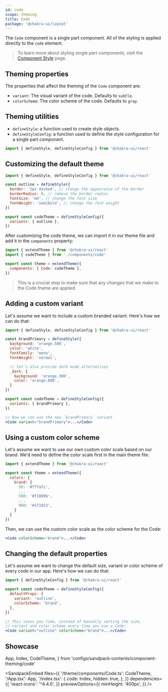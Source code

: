 ```yaml
---
id: code
scope: theming
title: Code
package: '@chakra-ui/layout'
---
```


The `Code` component is a single part component. All of the styling is applied
directly to the `code` element.

> To learn more about styling single part components, visit the
> [Component Style](/docs/styled-system/component-style#styling-single-part-components)
> page.

## Theming properties

The properties that affect the theming of the `Code` component are:

- `variant`: The visual variant of the code. Defaults to `subtle`.
- `colorScheme`: The color scheme of the code. Defaults to `gray`.

## Theming utilities

- `defineStyle`: a function used to create style objects.
- `defineStyleConfig`: a function used to define the style configuration for a
  single part component.

```jsx live=false
import { defineStyle, defineStyleConfig } from '@chakra-ui/react'
```

## Customizing the default theme

```jsx live=false
import { defineStyle, defineStyleConfig } from '@chakra-ui/react'

const outline = defineStyle({
  border: '2px dashed', // change the appearance of the border
  borderRadius: 0, // remove the border radius
  fontSize: 'md', // change the font size
  fontWeight: 'semibold', // change the font weight
})

export const codeTheme = defineStyleConfig({
  variants: { outline },
})
```

After customizing the code theme, we can import it in our theme file and add it
in the `components` property:

```jsx live=false
import { extendTheme } from '@chakra-ui/react'
import { codeTheme } from './components/code'

export const theme = extendTheme({
  components: { Code: codeTheme },
})
```

> This is a crucial step to make sure that any changes that we make to the Code
> theme are applied.

## Adding a custom variant

Let's assume we want to include a custom branded variant. Here's how we can do
that:

```jsx live=false
import { defineStyle, defineStyleConfig } from '@chakra-ui/react'

const brandPrimary = defineStyle({
  background: 'orange.500',
  color: 'white',
  fontFamily: 'mono',
  fontWeight: 'normal',

  // let's also provide dark mode alternatives
  _dark: {
    background: 'orange.300',
    color: 'orange.800',
  }
})

export const codeTheme = defineStyleConfig({
  variants: { brandPrimary },
})

// Now we can use the new `brandPrimary` variant
<Code variant="brandPrimary">...</Code>
```

## Using a custom color scheme

Let's assume we want to use our own custom color scale based on our brand. We'd
need to define the color scale first in the main theme file:

```jsx live=false
import { extendTheme } from '@chakra-ui/react'

export const theme = extendTheme({
  colors: {
    brand: {
      50: '#f7fafc',
      ...
      500: '#718096',
      ...
      900: '#171923',
    }
  }
})
```

Then, we can use the custom color scale as the color scheme for the Code:

```jsx live=false
<Code colorScheme='brand'>...</Code>
```

## Changing the default properties

Let's assume we want to change the default size, variant or color scheme of
every code in our app. Here's how we can do that:

```jsx live=false
import { defineStyleConfig } from '@chakra-ui/react'

export const codeTheme = defineStyleConfig({
  defaultProps: {
    variant: 'outline',
    colorScheme: 'brand',
  },
})

// This saves you time, instead of manually setting the size,
// variant and color scheme every time you use a Code:
<Code variant="outline" colorScheme="brand">...</Code>
```

## Showcase

  App,
  Index,
  CodeTheme,
} from 'configs/sandpack-contents/component-theming/code'

<SandpackEmbed
  files={{
    '/theme/components/Code.ts': CodeTheme,
    '/App.tsx': App,
    '/index.tsx': {
      code: Index,
      hidden: true,
    },
  }}
  dependencies={{
    'react-icons': '^4.4.0',
  }}
  previewOptions={{
    minHeight: '400px',
  }}
/>
